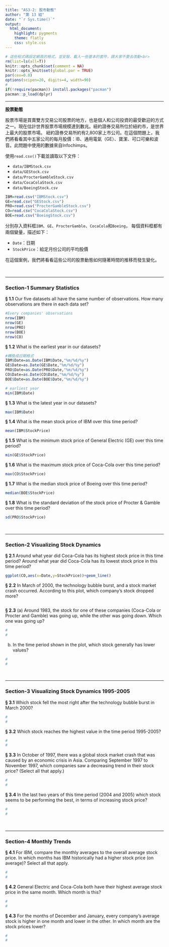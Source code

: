 ```yaml
---
title: "AS3-2: 股市動態"
author: "第 13 組"
date: "`r Sys.time()`"
output:
  html_document:
    highlight: pygments
    theme: flatly
    css: style.css
---
```


```r
# 這些程式碼設定網頁的格式，並安裝、載入一些基本的套件，請大家不要去改動<br>
rm(list=ls(all=T))
knitr::opts_chunk$set(comment = NA)
knitr::opts_knit$set(global.par = TRUE)
par(cex=0.8)
options(scipen=20, digits=4, width=90)
#
if(!require(pacman)) install.packages("pacman")
pacman::p_load(dplyr)
```
<hr>

**股票動態**

股票市場是買賣雙方交易公司股票的地方，也是個人和公司投資的最受歡迎的方式之一。現在估計世界股票市場規模達到數兆。紐約證券交易所位於紐約市，是世界上最大的股票市場。 紐約證券交易所約有2,800家上市公司。在這個問題上，我們將看看其中五家公司的每月股價：IB、通用電氣（GE）、寶潔、可口可樂和波音。此問題中使用的數據來自Infochimps。

使用`read.csv()`下載並讀取以下文件：

+ `data/IBMStock.csv`
+ `data/GEStock.csv`
+ `data/ProcterGambleStock.csv`
+ `data/CocaColaStock.csv`
+ `data/BoeingStock.csv` 
```r
IBM=read.csv("IBMStock.csv")
GE=read.csv("GEStock.csv")
PRO=read.csv("ProcterGambleStock.csv")
CO=read.csv("CocaColaStock.csv")
BOE=read.csv("BoeingStock.csv")
```


分別存入資料框`IBM`、`GE`、`ProcterGamble`、`CocaCola`和`Boeing`，
每個資料框都有兩個變量，描述如下：

+ `Date`：日期
+ `StockPrice`：給定月份公司的平均股價

在這個案例，我們將看看這些公司的股票動態如何隨著時間的推移而發生變化。

<br><hr>

###  Section-1 Summary Statistics

__§ 1.1__ Our five datasets all have the same number of observations. How many observations are there in each data set?
```r
#Every companies' observations
nrow(IBM)
nrow(GE)
nrow(PRO)
nrow(BOE)
nrow(CO)
```




__§ 1.2__ What is the earliest year in our datasets?
```r
#轉換成日期格式
IBM$Date=as.Date(IBM$Date,"%m/%d/%y")
GE$Date=as.Date(GE$Date,"%m/%d/%y")
PRO$Date=as.Date(PRO$Date,"%m/%d/%y")
CO$Date=as.Date(CO$Date,"%m/%d/%y")
BOE$Date=as.Date(BOE$Date,"%m/%d/%y")
```

```r
# earliest year
min(IBM$Date)
```


__§ 1.3__ What is the latest year in our datasets?
```r
max(IBM$Date)
```

__§ 1.4__ What is the mean stock price of IBM over this time period?
```r
mean(IBM$StockPrice)
```

__§ 1.5__ What is the minimum stock price of General Electric (GE) over this time period?
```r
min(GE$StockPrice)
```

__§ 1.6__ What is the maximum stock price of Coca-Cola over this time period?
```r
max(CO$StockPrice)
```

__§ 1.7__ What is the median stock price of Boeing over this time period?
```r
median(BOE$StockPrice)
```

__§ 1.8__ What is the standard deviation of the stock price of Procter & Gamble over this time period?
```r
sd(PRO$StockPrice)
```

<br><hr>

###  Section-2 Visualizing Stock Dynamics

__§ 2.1__ Around what year did Coca-Cola has its highest stock price in this time period? Around what year did Coca-Cola has its lowest stock price in this time period?
```r
ggplot(CO,aes(x=Date,y=StockPrice))+geom_line()
```


__§ 2.2__ In March of 2000, the technology bubble burst, and a stock market crash occurred. According to this plot, which company's stock dropped more?
```r

```



__§ 2.3__ (a) Around 1983, the stock for one of these companies (Coca-Cola or Procter and Gamble) was going up, while the other was going down. Which one was going up? 
```r
#
#
```

(b) In the time period shown in the plot, which stock generally has lower values?
```r
#
#
```


<br><hr>

###  Section-3 Visualizing Stock Dynamics 1995-2005

__§ 3.1__ Which stock fell the most right after the technology bubble burst in March 2000?
```r
#
#
```

__§ 3.2__ Which stock reaches the highest value in the time period 1995-2005?
```r
#
#
```

__§ 3.3__ In October of 1997, there was a global stock market crash that was caused by an economic crisis in Asia. Comparing September 1997 to November 1997, which companies saw a decreasing trend in their stock price? (Select all that apply.)
```r
#
#
```

__§ 3.4__ In the last two years of this time period (2004 and 2005) which stock seems to be performing the best, in terms of increasing stock price?
```r
#
#
```


<br><hr>


###  Section-4 Monthly Trends

__§ 4.1__ For IBM, compare the monthly averages to the overall average stock price. In which months has IBM historically had a higher stock price (on average)? Select all that apply.
```r
#
#
```

__§ 4.2__ General Electric and Coca-Cola both have their highest average stock price in the same month. Which month is this?
```r
#
#
```

__§ 4.3__ For the months of December and January, every company's average stock is higher in one month and lower in the other. In which month are the stock prices lower?
```r
#
#
```

<br><br><br>

